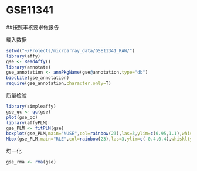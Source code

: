 GSE11341
========================================================

##按照丰核要求做报告

载入数据
```r
setwd("~/Projects/microarray_data/GSE11341_RAW/")
library(affy)
gse <- ReadAffy()
library(annotate)
gse_annotation <- annPkgName(gse@annotation,type="db")
biocLite(gse_annotation)
require(gse_annotation,character.only=T)
```

质量检验

```r
library(simpleaffy)
gse_qc <- qc(gse)
plot(gse_qc)
library(affyPLM)
gse_PLM <- fitPLM(gse)
boxplot(gse_PLM,main="NUSE",col=rainbow(23),las=3,ylim=c(0.95,1.1),whisklty=0)
Mbox(gse_PLM,main="RLE",col=rainbow(23),las=3,ylim=c(-0.4,0.4),whisklty=0)
```

均一化

```r
gse_rma <- rma(gse)
```

